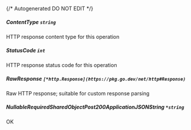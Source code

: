 {/* Autogenerated DO NOT EDIT  */}
##### **ContentType** `string`
HTTP response content type for this operation

##### **StatusCode** `int`
HTTP response status code for this operation

##### **RawResponse** `[*http.Response](https://pkg.go.dev/net/http#Response)`
Raw HTTP response; suitable for custom response parsing

##### **NullableRequiredSharedObjectPost200ApplicationJSONString** `*string`
OK

